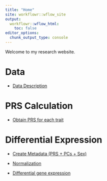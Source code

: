 ```yaml
---
title: "Home"
site: workflowr::wflow_site
output:
  workflowr::wflow_html:
    toc: false
editor_options:
  chunk_output_type: console
---
```


Welcome to my research website.

# Data

- [Data Description](PRS_data_info.html)

# PRS Calculation

- [Obtain PRS for each trait](PRS.html)

# Differential Expression

- [Create Metadata (PRS + PCs + Sex)](metadata.html)

- [Normalization](expression_normalization.html)

- [Differential gene expression](differential_expression.html)


